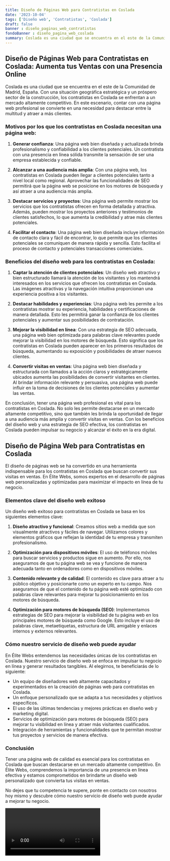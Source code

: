 ```yaml
---
title: Diseño de Páginas Web para Contratistas en Coslada
date: '2023-10-04'
tags: ['Diseño web', 'Contratistas', 'Coslada']
draft: false
banner : diseño_paginas_web_contratistas
fondoBanner : diseño_pagina_web_coslada
summary: Coslada es una ciudad que se encuentra en el este de la Comunidad de Madrid, España. Con una situación geográfica estratégica y un próspero sector de la construcción, los contratistas en Coslada se enfrentan a un mercado altamente competitivo. En este escenario, contar con una página web profesional se convierte en una necesidad para destacar entre la multitud y atraer a más clientes.
---
```


## Diseño de Páginas Web para Contratistas en Coslada: Aumenta tus Ventas con una Presencia Online

Coslada es una ciudad que se encuentra en el este de la Comunidad de Madrid, España. Con una situación geográfica estratégica y un próspero sector de la construcción, los contratistas en Coslada se enfrentan a un mercado altamente competitivo. En este escenario, contar con una página web profesional se convierte en una necesidad para destacar entre la multitud y atraer a más clientes.

### Motivos por los que los contratistas en Coslada necesitan una página web:

1. **Generar confianza**: Una página web bien diseñada y actualizada brinda profesionalismo y confiabilidad a los clientes potenciales. Un contratista con una presencia en línea sólida transmite la sensación de ser una empresa establecida y confiable.

2. **Alcanzar a una audiencia más amplia**: Con una página web, los contratistas en Coslada pueden llegar a clientes potenciales tanto a nivel local como regional. Aprovechar las funcionalidades de SEO permitirá que la página web se posicione en los motores de búsqueda y así atraer a una audiencia más amplia.

3. **Destacar servicios y proyectos**: Una página web permite mostrar los servicios que los contratistas ofrecen en forma detallada y atractiva. Además, pueden mostrar los proyectos anteriores y testimonios de clientes satisfechos, lo que aumenta la credibilidad y atrae más clientes potenciales.

4. **Facilitar el contacto**: Una página web bien diseñada incluye información de contacto clara y fácil de encontrar, lo que permite que los clientes potenciales se comuniquen de manera rápida y sencilla. Esto facilita el proceso de contacto y potenciales transacciones comerciales.

### Beneficios del diseño web para los contratistas en Coslada:

1. **Captar la atención de clientes potenciales**: Un diseño web atractivo y bien estructurado llamará la atención de los visitantes y los mantendrá interesados en los servicios que ofrecen los contratistas en Coslada. Las imágenes atractivas y la navegación intuitiva proporcionan una experiencia positiva a los visitantes.

2. **Destacar habilidades y experiencias**: Una página web les permite a los contratistas mostrar su experiencia, habilidades y certificaciones de manera detallada. Esto les permitirá ganar la confianza de los clientes potenciales y aumentar sus posibilidades de contratación.

3. **Mejorar la visibilidad en línea**: Con una estrategia de SEO adecuada, una página web bien optimizada para palabras clave relevantes puede mejorar la visibilidad en los motores de búsqueda. Esto significa que los contratistas en Coslada pueden aparecer en los primeros resultados de búsqueda, aumentando su exposición y posibilidades de atraer nuevos clientes.

4. **Convertir visitas en ventas**: Una página web bien diseñada y estructurada con llamados a la acción claros y estratégicamente ubicados aumenta las posibilidades de convertir visitantes en clientes. Al brindar información relevante y persuasiva, una página web puede influir en la toma de decisiones de los clientes potenciales y aumentar las ventas.

En conclusión, tener una página web profesional es vital para los contratistas en Coslada. No solo les permite destacarse en un mercado altamente competitivo, sino que también les brinda la oportunidad de llegar a una audiencia más amplia y convertir visitas en ventas. Con los beneficios del diseño web y una estrategia de SEO efectiva, los contratistas en Coslada pueden impulsar su negocio y alcanzar el éxito en la era digital.

<GifSeo />

<Cta />

## Diseño de Página Web para Contratistas en Coslada

El diseño de páginas web se ha convertido en una herramienta indispensable para los contratistas en Coslada que buscan convertir sus visitas en ventas. En Élite Webs, somos expertos en el desarrollo de páginas web personalizadas y optimizadas para maximizar el impacto en línea de tu negocio.

### Elementos clave del diseño web exitoso

Un diseño web exitoso para contratistas en Coslada se basa en los siguientes elementos clave:

1. **Diseño atractivo y funcional**: Creamos sitios web a medida que son visualmente atractivos y fáciles de navegar. Utilizamos colores y elementos gráficos que reflejan la identidad de tu empresa y transmiten profesionalismo.

2. **Optimización para dispositivos móviles**: El uso de teléfonos móviles para buscar servicios y productos sigue en aumento. Por ello, nos aseguramos de que tu página web se vea y funcione de manera adecuada tanto en ordenadores como en dispositivos móviles.

3. **Contenido relevante y de calidad**: El contenido es clave para atraer a tu público objetivo y posicionarte como un experto en tu campo. Nos aseguramos de que el contenido de tu página web esté optimizado con palabras clave relevantes para mejorar tu posicionamiento en los motores de búsqueda.

4. **Optimización para motores de búsqueda (SEO)**: Implementamos estrategias de SEO para mejorar la visibilidad de tu página web en los principales motores de búsqueda como Google. Esto incluye el uso de palabras clave, metaetiquetas, estructura de URL amigable y enlaces internos y externos relevantes.

### Cómo nuestro servicio de diseño web puede ayudar

En Élite Webs entendemos las necesidades únicas de los contratistas en Coslada. Nuestro servicio de diseño web se enfoca en impulsar tu negocio en línea y generar resultados tangibles. Al elegirnos, te beneficiarás de lo siguiente:

- Un equipo de diseñadores web altamente capacitados y experimentados en la creación de páginas web para contratistas en Coslada.
- Un enfoque personalizado que se adapta a tus necesidades y objetivos específicos.
- El uso de las últimas tendencias y mejores prácticas en diseño web y marketing digital.
- Servicios de optimización para motores de búsqueda (SEO) para mejorar tu visibilidad en línea y atraer más visitantes cualificados.
- Integración de herramientas y funcionalidades que te permitan mostrar tus proyectos y servicios de manera efectiva.

### Conclusión

Tener una página web de calidad es esencial para los contratistas en Coslada que buscan destacarse en un mercado altamente competitivo. En Élite Webs, comprendemos la importancia de una presencia en línea efectiva y estamos comprometidos en brindarte un diseño web personalizado que convierta tus visitas en ventas.

No dejes que tu competencia te supere, ponte en contacto con nosotros hoy mismo y descubre cómo nuestro servicio de diseño web puede ayudar a mejorar tu negocio.

<Video />

<CtaBot job='Contratistas' city='Coslada'/>

<Gmaps query='Coslada+españa+maps' />